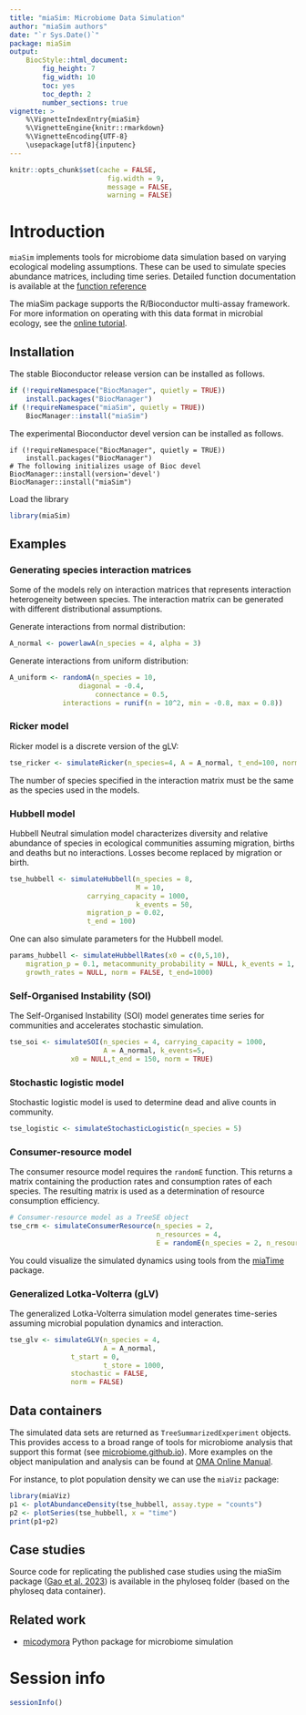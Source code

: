 ```yaml
---
title: "miaSim: Microbiome Data Simulation"
author: "miaSim authors"
date: "`r Sys.Date()`"
package: miaSim
output: 
    BiocStyle::html_document:
        fig_height: 7
        fig_width: 10
        toc: yes
        toc_depth: 2
        number_sections: true
vignette: >
    %\VignetteIndexEntry{miaSim}
    %\VignetteEngine{knitr::rmarkdown}
    %\VignetteEncoding{UTF-8}
    \usepackage[utf8]{inputenc}
---
```


```r
knitr::opts_chunk$set(cache = FALSE,
                        fig.width = 9,
                        message = FALSE,
                        warning = FALSE)
```

# Introduction

`miaSim` implements tools for microbiome data simulation based on
varying ecological modeling assumptions. These can be used to simulate
species abundance matrices, including time series. Detailed function
documentation is available at the [function reference](https://microbiome.github.io/miaSim/reference/index.html)

The miaSim package supports the R/Bioconductor multi-assay
framework. For more information on operating with this data format in
microbial ecology, see the [online
tutorial](https://microbiome.github.io/OMA).


## Installation

The stable Bioconductor release version can be installed as follows.

```r
if (!requireNamespace("BiocManager", quietly = TRUE))
    install.packages("BiocManager")
if (!requireNamespace("miaSim", quietly = TRUE))    
    BiocManager::install("miaSim")
```

The experimental Bioconductor devel version can be installed as follows.

```
if (!requireNamespace("BiocManager", quietly = TRUE))
    install.packages("BiocManager")
# The following initializes usage of Bioc devel
BiocManager::install(version='devel')
BiocManager::install("miaSim")
```


Load the library

```r
library(miaSim)
```


## Examples


### Generating species interaction matrices

Some of the models rely on interaction matrices that represents interaction
heterogeneity between species. The interaction matrix can be generated with
different distributional assumptions.

Generate interactions from normal distribution:

```r
A_normal <- powerlawA(n_species = 4, alpha = 3)
```

Generate interactions from uniform distribution:

```r
A_uniform <- randomA(n_species = 10,
	     	     diagonal = -0.4,
                     connectance = 0.5,
		     interactions = runif(n = 10^2, min = -0.8, max = 0.8))
```


### Ricker model

Ricker model is a discrete version of the gLV:

```r
tse_ricker <- simulateRicker(n_species=4, A = A_normal, t_end=100, norm = FALSE)
```

The number of species specified in the interaction matrix must be the
same as the species used in the models.

### Hubbell model

Hubbell Neutral simulation model characterizes diversity and relative
abundance of species in ecological communities assuming migration,
births and deaths but no interactions. Losses become replaced by
migration or birth.

```r
tse_hubbell <- simulateHubbell(n_species = 8,
                               M = 10,
			       carrying_capacity = 1000,
                               k_events = 50,
			       migration_p = 0.02,
			       t_end = 100)
```

One can also simulate parameters for the Hubbell model.

```r
params_hubbell <- simulateHubbellRates(x0 = c(0,5,10),
    migration_p = 0.1, metacommunity_probability = NULL, k_events = 1, 
    growth_rates = NULL, norm = FALSE, t_end=1000)
```

### Self-Organised Instability (SOI)

The Self-Organised Instability (SOI) model generates time series for
communities and accelerates stochastic simulation.

```r
tse_soi <- simulateSOI(n_species = 4, carrying_capacity = 1000,
                       A = A_normal, k_events=5,
		       x0 = NULL,t_end = 150, norm = TRUE)
```

### Stochastic logistic model

Stochastic logistic model is used to determine dead and alive counts
in community.

```r
tse_logistic <- simulateStochasticLogistic(n_species = 5)
```

### Consumer-resource model

The consumer resource model requires the `randomE` function. This
returns a matrix containing the production rates and consumption rates
of each species. The resulting matrix is used as a determination of
resource consumption efficiency.

```r
# Consumer-resource model as a TreeSE object
tse_crm <- simulateConsumerResource(n_species = 2,
                                    n_resources = 4,
                                    E = randomE(n_species = 2, n_resources = 4))
```

You could visualize the simulated dynamics using tools from the [miaTime](https://microbiome.github.io/miaTime/) package.


### Generalized Lotka-Volterra (gLV)

The generalized Lotka-Volterra simulation model generates time-series assuming
microbial population dynamics and interaction.

```r
tse_glv <- simulateGLV(n_species = 4,
                       A = A_normal,
		       t_start = 0, 
                       t_store = 1000,
		       stochastic = FALSE,
		       norm = FALSE)

```


## Data containers

The simulated data sets are returned as `TreeSummarizedExperiment`
objects. This provides access to a broad range of tools for microbiome
analysis that support this format (see
[microbiome.github.io](http://microbiome.github.io)). More examples on
the object manipulation and analysis can be found at [OMA Online
Manual](https://microbiome.github.io/OMA).

For instance, to plot population density we can use the `miaViz` package:

```r
library(miaViz)
p1 <- plotAbundanceDensity(tse_hubbell, assay.type = "counts")
p2 <- plotSeries(tse_hubbell, x = "time")
print(p1+p2)
```


## Case studies 

Source code for replicating the published case studies using the
miaSim package ([Gao et
al. 2023](https://doi.org/10.1111/2041-210X.14129)) is available in
the phyloseq folder (based on the phyloseq data container).


## Related work

- [micodymora](https://github.com/OSS-Lab/micodymora) Python package for microbiome simulation

# Session info

```r
sessionInfo()
```
